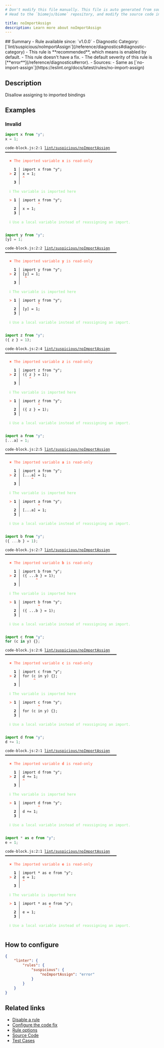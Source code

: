 ```yaml
---
# Don't modify this file manually. This file is auto generated from source, and you will lose your changes next time the website is built.
# Head to the `biomejs/biome` repository, and modify the source code in there.

title: noImportAssign
description: Learn more about noImportAssign
---
```


<Tabs>
<TabItem label="JavaScript (and super languages)" icon="seti:javascript">
## Summary
- Rule available since: `v1.0.0`
- Diagnostic Category: [`lint/suspicious/noImportAssign`](/reference/diagnostics#diagnostic-category)
- This rule is **recommended**, which means is enabled by default.
- This rule doesn't have a fix.
- The default severity of this rule is [**error**](/reference/diagnostics#error).
- Sources: 
  - Same as [`no-import-assign`](https://eslint.org/docs/latest/rules/no-import-assign)

## Description
Disallow assigning to imported bindings

## Examples

### Invalid

```js
import x from "y";
x = 1;
```

<pre class="language-text"><code class="language-text">code-block.js:2:1 <a href="https://biomejs.dev/linter/rules/no-import-assign">lint/suspicious/noImportAssign</a> ━━━━━━━━━━━━━━━━━━━━━━━━━━━━━━━━━━━━━━━━━━━━━━━━━━━<br /><br />  <strong><span style="color: Tomato;">✖</span></strong> <span style="color: Tomato;">The imported variable </span><span style="color: Tomato;"><strong>x</strong></span><span style="color: Tomato;"> is read-only</span><br />  <br />    <strong>1 │ </strong>import x from &quot;y&quot;;<br />  <strong><span style="color: Tomato;">&gt;</span></strong> <strong>2 │ </strong>x = 1;<br />   <strong>   │ </strong><strong><span style="color: Tomato;">^</span></strong><br />    <strong>3 │ </strong><br />  <br />  <strong><span style="color: lightgreen;">ℹ</span></strong> <span style="color: lightgreen;">The variable is imported here</span><br />  <br />  <strong><span style="color: Tomato;">&gt;</span></strong> <strong>1 │ </strong>import x from &quot;y&quot;;<br />   <strong>   │ </strong>       <strong><span style="color: Tomato;">^</span></strong><br />    <strong>2 │ </strong>x = 1;<br />    <strong>3 │ </strong><br />  <br />  <strong><span style="color: lightgreen;">ℹ</span></strong> <span style="color: lightgreen;">Use a local variable instead of reassigning an import.</span><br />  <br /></code></pre>

```js
import y from "y";
[y] = 1;
```

<pre class="language-text"><code class="language-text">code-block.js:2:2 <a href="https://biomejs.dev/linter/rules/no-import-assign">lint/suspicious/noImportAssign</a> ━━━━━━━━━━━━━━━━━━━━━━━━━━━━━━━━━━━━━━━━━━━━━━━━━━━<br /><br />  <strong><span style="color: Tomato;">✖</span></strong> <span style="color: Tomato;">The imported variable </span><span style="color: Tomato;"><strong>y</strong></span><span style="color: Tomato;"> is read-only</span><br />  <br />    <strong>1 │ </strong>import y from &quot;y&quot;;<br />  <strong><span style="color: Tomato;">&gt;</span></strong> <strong>2 │ </strong>[y] = 1;<br />   <strong>   │ </strong> <strong><span style="color: Tomato;">^</span></strong><br />    <strong>3 │ </strong><br />  <br />  <strong><span style="color: lightgreen;">ℹ</span></strong> <span style="color: lightgreen;">The variable is imported here</span><br />  <br />  <strong><span style="color: Tomato;">&gt;</span></strong> <strong>1 │ </strong>import y from &quot;y&quot;;<br />   <strong>   │ </strong>       <strong><span style="color: Tomato;">^</span></strong><br />    <strong>2 │ </strong>[y] = 1;<br />    <strong>3 │ </strong><br />  <br />  <strong><span style="color: lightgreen;">ℹ</span></strong> <span style="color: lightgreen;">Use a local variable instead of reassigning an import.</span><br />  <br /></code></pre>

```js
import z from "y";
({ z } = 1);
```

<pre class="language-text"><code class="language-text">code-block.js:2:4 <a href="https://biomejs.dev/linter/rules/no-import-assign">lint/suspicious/noImportAssign</a> ━━━━━━━━━━━━━━━━━━━━━━━━━━━━━━━━━━━━━━━━━━━━━━━━━━━<br /><br />  <strong><span style="color: Tomato;">✖</span></strong> <span style="color: Tomato;">The imported variable </span><span style="color: Tomato;"><strong>z</strong></span><span style="color: Tomato;"> is read-only</span><br />  <br />    <strong>1 │ </strong>import z from &quot;y&quot;;<br />  <strong><span style="color: Tomato;">&gt;</span></strong> <strong>2 │ </strong>(&#123; z &#125; = 1);<br />   <strong>   │ </strong>   <strong><span style="color: Tomato;">^</span></strong><br />    <strong>3 │ </strong><br />  <br />  <strong><span style="color: lightgreen;">ℹ</span></strong> <span style="color: lightgreen;">The variable is imported here</span><br />  <br />  <strong><span style="color: Tomato;">&gt;</span></strong> <strong>1 │ </strong>import z from &quot;y&quot;;<br />   <strong>   │ </strong>       <strong><span style="color: Tomato;">^</span></strong><br />    <strong>2 │ </strong>(&#123; z &#125; = 1);<br />    <strong>3 │ </strong><br />  <br />  <strong><span style="color: lightgreen;">ℹ</span></strong> <span style="color: lightgreen;">Use a local variable instead of reassigning an import.</span><br />  <br /></code></pre>

```js
import a from "y";
[...a] = 1;
```

<pre class="language-text"><code class="language-text">code-block.js:2:5 <a href="https://biomejs.dev/linter/rules/no-import-assign">lint/suspicious/noImportAssign</a> ━━━━━━━━━━━━━━━━━━━━━━━━━━━━━━━━━━━━━━━━━━━━━━━━━━━<br /><br />  <strong><span style="color: Tomato;">✖</span></strong> <span style="color: Tomato;">The imported variable </span><span style="color: Tomato;"><strong>a</strong></span><span style="color: Tomato;"> is read-only</span><br />  <br />    <strong>1 │ </strong>import a from &quot;y&quot;;<br />  <strong><span style="color: Tomato;">&gt;</span></strong> <strong>2 │ </strong>[...a] = 1;<br />   <strong>   │ </strong>    <strong><span style="color: Tomato;">^</span></strong><br />    <strong>3 │ </strong><br />  <br />  <strong><span style="color: lightgreen;">ℹ</span></strong> <span style="color: lightgreen;">The variable is imported here</span><br />  <br />  <strong><span style="color: Tomato;">&gt;</span></strong> <strong>1 │ </strong>import a from &quot;y&quot;;<br />   <strong>   │ </strong>       <strong><span style="color: Tomato;">^</span></strong><br />    <strong>2 │ </strong>[...a] = 1;<br />    <strong>3 │ </strong><br />  <br />  <strong><span style="color: lightgreen;">ℹ</span></strong> <span style="color: lightgreen;">Use a local variable instead of reassigning an import.</span><br />  <br /></code></pre>

```js
import b from "y";
({ ...b } = 1);
```

<pre class="language-text"><code class="language-text">code-block.js:2:7 <a href="https://biomejs.dev/linter/rules/no-import-assign">lint/suspicious/noImportAssign</a> ━━━━━━━━━━━━━━━━━━━━━━━━━━━━━━━━━━━━━━━━━━━━━━━━━━━<br /><br />  <strong><span style="color: Tomato;">✖</span></strong> <span style="color: Tomato;">The imported variable </span><span style="color: Tomato;"><strong>b</strong></span><span style="color: Tomato;"> is read-only</span><br />  <br />    <strong>1 │ </strong>import b from &quot;y&quot;;<br />  <strong><span style="color: Tomato;">&gt;</span></strong> <strong>2 │ </strong>(&#123; ...b &#125; = 1);<br />   <strong>   │ </strong>      <strong><span style="color: Tomato;">^</span></strong><br />    <strong>3 │ </strong><br />  <br />  <strong><span style="color: lightgreen;">ℹ</span></strong> <span style="color: lightgreen;">The variable is imported here</span><br />  <br />  <strong><span style="color: Tomato;">&gt;</span></strong> <strong>1 │ </strong>import b from &quot;y&quot;;<br />   <strong>   │ </strong>       <strong><span style="color: Tomato;">^</span></strong><br />    <strong>2 │ </strong>(&#123; ...b &#125; = 1);<br />    <strong>3 │ </strong><br />  <br />  <strong><span style="color: lightgreen;">ℹ</span></strong> <span style="color: lightgreen;">Use a local variable instead of reassigning an import.</span><br />  <br /></code></pre>

```js
import c from "y";
for (c in y) {};
```

<pre class="language-text"><code class="language-text">code-block.js:2:6 <a href="https://biomejs.dev/linter/rules/no-import-assign">lint/suspicious/noImportAssign</a> ━━━━━━━━━━━━━━━━━━━━━━━━━━━━━━━━━━━━━━━━━━━━━━━━━━━<br /><br />  <strong><span style="color: Tomato;">✖</span></strong> <span style="color: Tomato;">The imported variable </span><span style="color: Tomato;"><strong>c</strong></span><span style="color: Tomato;"> is read-only</span><br />  <br />    <strong>1 │ </strong>import c from &quot;y&quot;;<br />  <strong><span style="color: Tomato;">&gt;</span></strong> <strong>2 │ </strong>for (c in y) &#123;&#125;;<br />   <strong>   │ </strong>     <strong><span style="color: Tomato;">^</span></strong><br />    <strong>3 │ </strong><br />  <br />  <strong><span style="color: lightgreen;">ℹ</span></strong> <span style="color: lightgreen;">The variable is imported here</span><br />  <br />  <strong><span style="color: Tomato;">&gt;</span></strong> <strong>1 │ </strong>import c from &quot;y&quot;;<br />   <strong>   │ </strong>       <strong><span style="color: Tomato;">^</span></strong><br />    <strong>2 │ </strong>for (c in y) &#123;&#125;;<br />    <strong>3 │ </strong><br />  <br />  <strong><span style="color: lightgreen;">ℹ</span></strong> <span style="color: lightgreen;">Use a local variable instead of reassigning an import.</span><br />  <br /></code></pre>

```js
import d from "y";
d += 1;
```

<pre class="language-text"><code class="language-text">code-block.js:2:1 <a href="https://biomejs.dev/linter/rules/no-import-assign">lint/suspicious/noImportAssign</a> ━━━━━━━━━━━━━━━━━━━━━━━━━━━━━━━━━━━━━━━━━━━━━━━━━━━<br /><br />  <strong><span style="color: Tomato;">✖</span></strong> <span style="color: Tomato;">The imported variable </span><span style="color: Tomato;"><strong>d</strong></span><span style="color: Tomato;"> is read-only</span><br />  <br />    <strong>1 │ </strong>import d from &quot;y&quot;;<br />  <strong><span style="color: Tomato;">&gt;</span></strong> <strong>2 │ </strong>d += 1;<br />   <strong>   │ </strong><strong><span style="color: Tomato;">^</span></strong><br />    <strong>3 │ </strong><br />  <br />  <strong><span style="color: lightgreen;">ℹ</span></strong> <span style="color: lightgreen;">The variable is imported here</span><br />  <br />  <strong><span style="color: Tomato;">&gt;</span></strong> <strong>1 │ </strong>import d from &quot;y&quot;;<br />   <strong>   │ </strong>       <strong><span style="color: Tomato;">^</span></strong><br />    <strong>2 │ </strong>d += 1;<br />    <strong>3 │ </strong><br />  <br />  <strong><span style="color: lightgreen;">ℹ</span></strong> <span style="color: lightgreen;">Use a local variable instead of reassigning an import.</span><br />  <br /></code></pre>

```js
import * as e from "y";
e = 1;
```

<pre class="language-text"><code class="language-text">code-block.js:2:1 <a href="https://biomejs.dev/linter/rules/no-import-assign">lint/suspicious/noImportAssign</a> ━━━━━━━━━━━━━━━━━━━━━━━━━━━━━━━━━━━━━━━━━━━━━━━━━━━<br /><br />  <strong><span style="color: Tomato;">✖</span></strong> <span style="color: Tomato;">The imported variable </span><span style="color: Tomato;"><strong>e</strong></span><span style="color: Tomato;"> is read-only</span><br />  <br />    <strong>1 │ </strong>import &#42; as e from &quot;y&quot;;<br />  <strong><span style="color: Tomato;">&gt;</span></strong> <strong>2 │ </strong>e = 1;<br />   <strong>   │ </strong><strong><span style="color: Tomato;">^</span></strong><br />    <strong>3 │ </strong><br />  <br />  <strong><span style="color: lightgreen;">ℹ</span></strong> <span style="color: lightgreen;">The variable is imported here</span><br />  <br />  <strong><span style="color: Tomato;">&gt;</span></strong> <strong>1 │ </strong>import &#42; as e from &quot;y&quot;;<br />   <strong>   │ </strong>            <strong><span style="color: Tomato;">^</span></strong><br />    <strong>2 │ </strong>e = 1;<br />    <strong>3 │ </strong><br />  <br />  <strong><span style="color: lightgreen;">ℹ</span></strong> <span style="color: lightgreen;">Use a local variable instead of reassigning an import.</span><br />  <br /></code></pre>

## How to configure
```json title="biome.json"
{
	"linter": {
		"rules": {
			"suspicious": {
				"noImportAssign": "error"
			}
		}
	}
}

```
## Related links

- [Disable a rule](/linter/#disable-a-rule)
- [Configure the code fix](/linter#configure-the-code-fix)
- [Rule options](/linter/#rule-options)
- [Source Code](https://github.com/biomejs/biome/blob/main/crates/biome_js_analyze/src/lint/suspicious/no_import_assign.rs)
- [Test Cases](https://github.com/biomejs/biome/blob/main/crates/biome_js_analyze/tests/specs/suspicious/noImportAssign)

</TabItem>
</Tabs>

